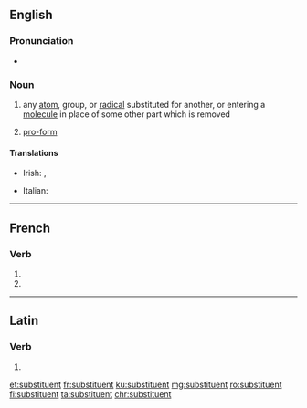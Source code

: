 {{also|Substituent}}
==English==

===Pronunciation===
* {{IPA|[sʌbˈstɪtʃuənt]|lang=en}}

===Noun===
{{en-noun}}

# {{label|en|chemistry}} any [[atom]], group, or [[radical]] substituted for another, or entering a [[molecule]] in place of some other part which is removed
# {{label|en|grammar}} [[pro-form]]

====Translations====
{{trans-top|chemistry}}
* Irish: {{t|ga|malartaí|m}}, {{t|ga|ionadán|m}}
{{trans-mid}}
* Italian: {{t+|it|sostituente|m}}
{{trans-bottom}}

----

==French==

===Verb===
{{fr-verb-form}}

# {{inflection of|substituer||3|p|pres|indc|lang=fr}}
# {{inflection of|substituer||3|p|pres|subj|lang=fr}}

----

==Latin==

===Verb===
{{la-verb-form|substituent}}

# {{inflection of|substituō||3|p|futr|actv|indc|lang=la}}

[[et:substituent]]
[[fr:substituent]]
[[ku:substituent]]
[[mg:substituent]]
[[ro:substituent]]
[[fi:substituent]]
[[ta:substituent]]
[[chr:substituent]]